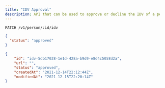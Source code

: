 ```yaml
---
title: "IDV Approval"
description: API that can be used to approve or decline the IDV of a person
---
```


```url ENDPOINT
PATCH /v1/person/:id/idv
```

```json REQUEST
{
  "status": "approved"
}
```

```json RESPONSE
{
    "id": "idv-5db17028-1e1d-428a-b9d9-e8d4c5058d2a",
    "url": "",
    "status": "approved",
    "createdAt": "2021-12-14T22:12:44Z",
    "modifiedAt": "2021-12-15T22:20:14Z"
}
```
